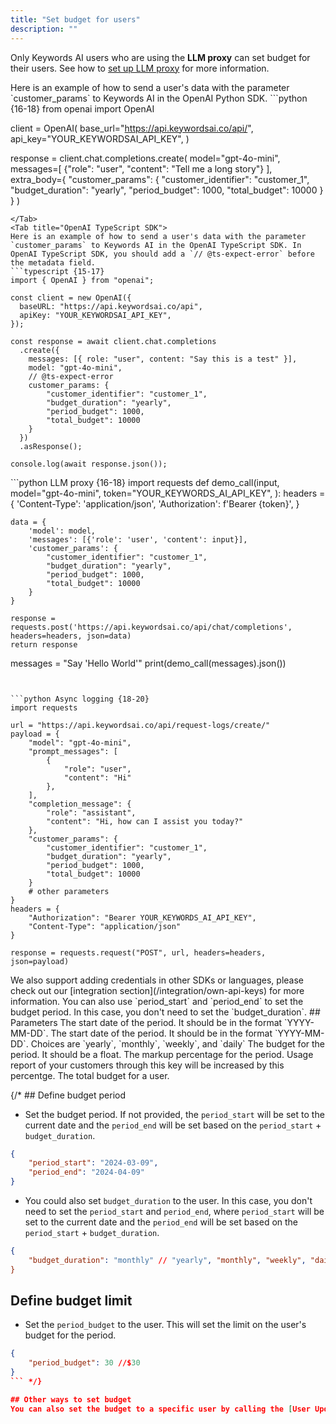 ```yaml
---
title: "Set budget for users"
description: ""
---
```


<Note>Only Keywords AI users who are using the **LLM proxy** can set budget for their users. See how to [set up LLM proxy](/features/generation/llm-proxy) for more information.</Note>


<Tabs>
<Tab title="OpenAI Python SDK">
Here is an example of how to send a user's data with the parameter `customer_params` to Keywords AI in the OpenAI Python SDK.
```python {16-18}
from openai import OpenAI

client = OpenAI(
    base_url="https://api.keywordsai.co/api/",
    api_key="YOUR_KEYWORDSAI_API_KEY",
)

response = client.chat.completions.create(
    model="gpt-4o-mini",
    messages=[
        {"role": "user", "content": "Tell me a long story"}
    ],
    extra_body={
        "customer_params": {
            "customer_identifier": "customer_1",
            "budget_duration": "yearly",
            "period_budget": 1000,
            "total_budget": 10000 
        }
    }
)
```
</Tab>
<Tab title="OpenAI TypeScript SDK">
Here is an example of how to send a user's data with the parameter `customer_params` to Keywords AI in the OpenAI TypeScript SDK. In OpenAI TypeScript SDK, you should add a `// @ts-expect-error` before the metadata field.
```typescript {15-17}
import { OpenAI } from "openai";

const client = new OpenAI({
  baseURL: "https://api.keywordsai.co/api",
  apiKey: "YOUR_KEYWORDSAI_API_KEY",
});

const response = await client.chat.completions
  .create({
    messages: [{ role: "user", content: "Say this is a test" }],
    model: "gpt-4o-mini",
    // @ts-expect-error
    customer_params: {
        "customer_identifier": "customer_1",
        "budget_duration": "yearly",
        "period_budget": 1000,
        "total_budget": 10000 
    }
  })
  .asResponse();

console.log(await response.json());
```
</Tab>
<Tab title="Standard API">
<CodeGroup>
```python LLM proxy {16-18}
import requests
def demo_call(input, 
              model="gpt-4o-mini",
              token="YOUR_KEYWORDS_AI_API_KEY",
              ):
    headers = {
        'Content-Type': 'application/json',
        'Authorization': f'Bearer {token}',
    }

    data = {
        'model': model,
        'messages': [{'role': 'user', 'content': input}],
        'customer_params': {
            "customer_identifier": "customer_1",
            "budget_duration": "yearly",
            "period_budget": 1000,
            "total_budget": 10000 
        }
    }

    response = requests.post('https://api.keywordsai.co/api/chat/completions', headers=headers, json=data)
    return response

messages = "Say 'Hello World'"
print(demo_call(messages).json())
```


```python Async logging {18-20}
import requests

url = "https://api.keywordsai.co/api/request-logs/create/"
payload = {
    "model": "gpt-4o-mini",
    "prompt_messages": [
        {
            "role": "user",
            "content": "Hi"
        },
    ],
    "completion_message": {
        "role": "assistant",
        "content": "Hi, how can I assist you today?"
    },
    "customer_params": {
        "customer_identifier": "customer_1",
        "budget_duration": "yearly",
        "period_budget": 1000,
        "total_budget": 10000 
    }
    # other parameters
}
headers = {
    "Authorization": "Bearer YOUR_KEYWORDS_AI_API_KEY",
    "Content-Type": "application/json"
}

response = requests.request("POST", url, headers=headers, json=payload)
```
</CodeGroup>
</Tab>
<Tab title="Other SDKs">
We also support adding credentials in other SDKs or languages, please check out our [integration section](/integration/own-api-keys) for more information.
</Tab>
</Tabs>

<Tip>
You can also use `period_start` and `period_end` to set the budget period. In this case, you don't need to set the `budget_duration`.
</Tip>
## Parameters

<ParamField path="period_start" type="string">
The start date of the period. It should be in the format `YYYY-MM-DD`.
</ParamField>

<ParamField path="period_end" type="string">
The start date of the period. It should be in the format `YYYY-MM-DD`.
</ParamField>

<ParamField path="budget_duration" type="string">
Choices are `yearly`, `monthly`, `weekly`, and `daily`
</ParamField>

<ParamField path="period_budget" type="float">
The budget for the period. It should be a float.
</ParamField>

<ParamField path="markup_percentage" type="float">
The markup percentage for the period. Usage report of your customers through this key will be increased by this percentge.
</ParamField>

<ParamField path="total_budget" type="float">
The total budget for a user.
</ParamField>

{/* ## Define budget period
- Set the budget period. If not provided, the `period_start` will be set to the current date and the `period_end` will be set based on the `period_start` + `budget_duration`.
```json
{
    "period_start": "2024-03-09",
    "period_end": "2024-04-09"
}
```

-  You could also set `budget_duration` to the user. In this case, you don't need to set the `period_start` and `period_end`, where `period_start` will be set to the current date and the `period_end` will be set based on the `period_start` + `budget_duration`.
```json
{
    "budget_duration": "monthly" // "yearly", "monthly", "weekly", "daily
}
```
## Define budget limit
- Set the `period_budget` to the user. This will set the limit on the user's budget for the period.
```json
{
    "period_budget": 30 //$30
}
``` */}

## Other ways to set budget
You can also set the budget to a specific user by calling the [User Update endpoint](/api-endpoints/async-endpoints/user-update-endpoint) or the [User Creation endpoint](/api-endpoints/async-endpoints/user-creation-endpoint) for the new users.